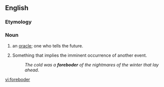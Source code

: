 ==English==

===Etymology===
{{suffix|forebode|er}}

===Noun===
{{en-noun}}

# {{archaic}} an [[oracle]]; one who tells the future.
# {{uncountable}} Something that implies the imminent occurrence of another event.
#:''The cold was a '''foreboder''' of the nightmares of the winter that lay ahead''.

[[vi:foreboder]]